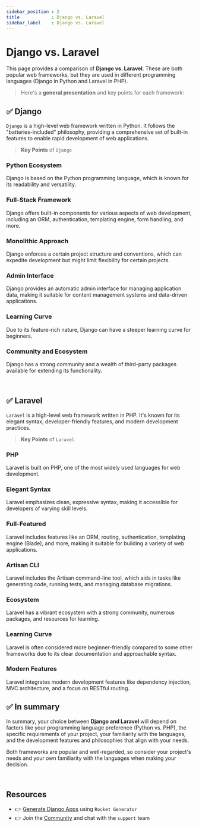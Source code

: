 ```yaml
---
sidebar_position : 2
title            : Django vs. Laravel
sidebar_label    : Django vs. Laravel
---
```


# Django vs. Laravel

This page provides a comparison of **Django vs. Laravel**. These are both popular web frameworks, but they are used in different programming languages (Django in Python and Laravel in PHP).

> Here's a **general presentation** and key points for each framework:

## ✅ Django

`Django` is a high-level web framework written in Python. It follows the "batteries-included" philosophy, providing a comprehensive set of built-in features to enable rapid development of web applications.

> **Key Points** of `Django` 

### **Python Ecosystem** 

Django is based on the Python programming language, which is known for its readability and versatility.

### **Full-Stack Framework** 

Django offers built-in components for various aspects of web development, including an ORM, authentication, templating engine, form handling, and more.

### **Monolithic Approach** 

Django enforces a certain project structure and conventions, which can expedite development but might limit flexibility for certain projects.

### **Admin Interface** 

Django provides an automatic admin interface for managing application data, making it suitable for content management systems and data-driven applications.

### **Learning Curve** 

Due to its feature-rich nature, Django can have a steeper learning curve for beginners.

### **Community and Ecosystem** 

Django has a strong community and a wealth of third-party packages available for extending its functionality.

<br />

## ✅ Laravel

`Laravel` is a high-level web framework written in PHP. It's known for its elegant syntax, developer-friendly features, and modern development practices.

> **Key Points** of `Laravel` 

### **PHP** 

Laravel is built on PHP, one of the most widely used languages for web development.

### **Elegant Syntax** 

Laravel emphasizes clean, expressive syntax, making it accessible for developers of varying skill levels.

### **Full-Featured** 

Laravel includes features like an ORM, routing, authentication, templating engine (Blade), and more, making it suitable for building a variety of web applications.

### **Artisan CLI** 

Laravel includes the Artisan command-line tool, which aids in tasks like generating code, running tests, and managing database migrations.

### **Ecosystem** 

Laravel has a vibrant ecosystem with a strong community, numerous packages, and resources for learning.

### **Learning Curve** 

Laravel is often considered more beginner-friendly compared to some other frameworks due to its clear documentation and approachable syntax.

### **Modern Features** 

Laravel integrates modern development features like dependency injection, MVC architecture, and a focus on RESTful routing.

## ✅ In summary 

In summary, your choice between **Django and Laravel** will depend on factors like your programming language preference (Python vs. PHP), 
the specific requirements of your project, your familiarity with the languages, and the development features and philosophies that align with your needs. 

Both frameworks are popular and well-regarded, so consider your project's needs and your own familiarity with the languages when making your decision.

<br />

## Resources

- 👉 [Generate Django Apps](https://app-generator.dev/django/) using `Rocket Generator`
- 👉 Join the [Community](https://discord.gg/fZC6hup) and chat with the `support` team 
